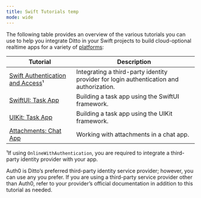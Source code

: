 ```yaml
---
title: Swift Tutorials temp
mode: wide
---
```


The following table provides an overview of the various tutorials you can use to help you integrate Ditto in your Swift projects to build cloud-optional realtime apps for a variety of [platforms]():

| **Tutorial**                                                                     | **Description**                                                                         |
| -------------------------------------------------------------------------------- | --------------------------------------------------------------------------------------- |
| [Swift Authentication and Access](/best-practices/how-to/swift/Swift-Authentication-and-Access)¹ | Integrating a third-party identity provider for login authentication and authorization. |
| [SwiftUI: Task App](/best-practices/how-to/swift/SwiftUI_Task-App)                              | Building a task app using the SwiftUI framework.                                        |
| [UIKit: Task App](/best-practices/how-to/swift/UIKit_Task-App)                                  | Building a task app using the UIKit framework.                                          |
| [Attachments: Chat App](/best-practices/how-to/swift/Attachments_Chat-App)                      | Working with attachments in a chat app.                                                 |

¹If using `OnlineWithAuthentication`, you are required to integrate a third-party identity provider with your app.


<Info>
  Auth0 is Ditto’s preferred third-party identity service provider; however, you can use any you prefer. If you are using a third-party service provider other than Auth0, refer to your provider’s official documentation in addition to this tutorial as needed.
</Info>
